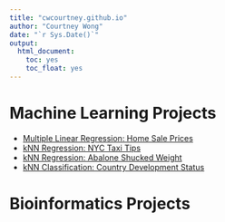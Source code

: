 ---
title: "cwcourtney.github.io"
author: "Courtney Wong"
date: "`r Sys.Date()`"
output:
  html_document:
    toc: yes
    toc_float: yes
---

# Machine Learning Projects

-   [Multiple Linear Regression: Home Sale Prices](./MachineLearning/MLE_HomeSalePrices.html)
-   [kNN Regression: NYC Taxi Tips](./MachineLearning/kNN_TaxiTips.html)
-   [kNN Regression: Abalone Shucked Weight](./MachineLearning/kNN_Abalone.html)
-   [kNN Classification: Country Development Status](./MachineLearning/kNN_CountryStatus.html)

# Bioinformatics Projects

